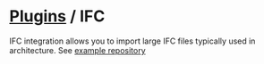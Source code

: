 # [Plugins](plugins) / IFC

IFC integration allows you to import large IFC files typically used in architecture. See [example repository](https://github.com/polygonjs/example-plugin-ifc/)
